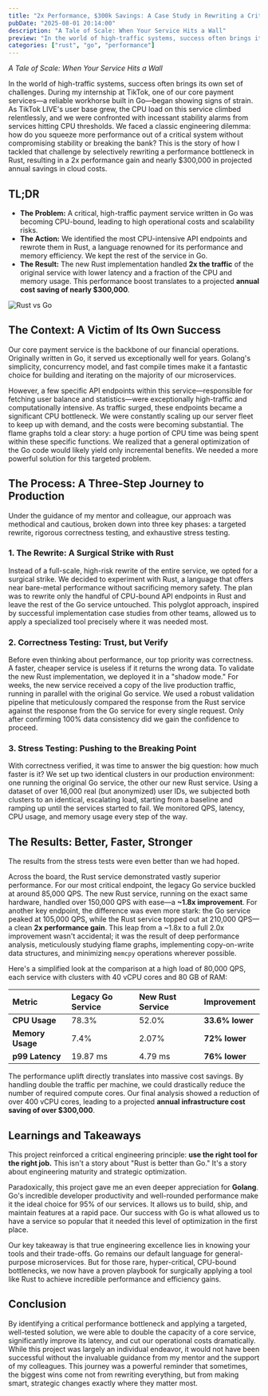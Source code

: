 ```yaml
---
title: "2x Performance, $300k Savings: A Case Study in Rewriting a Critical Service in Rust"
pubDate: "2025-08-01 20:14:00"
description: "A Tale of Scale: When Your Service Hits a Wall"
preview: "In the world of high-traffic systems, success often brings its own set of challenges."
categories: ["rust", "go", "performance"]
---
```



_A Tale of Scale: When Your Service Hits a Wall_

In the world of high-traffic systems, success often brings its own set of challenges. During my internship at TikTok, one of our core payment services—a reliable workhorse built in Go—began showing signs of strain. As TikTok LIVE's user base grew, the CPU load on this service climbed relentlessly, and we were confronted with incessant stability alarms from services hitting CPU thresholds. We faced a classic engineering dilemma: how do you squeeze more performance out of a critical system without compromising stability or breaking the bank? This is the story of how I tackled that challenge by selectively rewriting a performance bottleneck in Rust, resulting in a 2x performance gain and nearly $300,000 in projected annual savings in cloud costs.

## TL;DR

- **The Problem:** A critical, high-traffic payment service written in Go was becoming CPU-bound, leading to high operational costs and scalability risks.
- **The Action:** We identified the most CPU-intensive API endpoints and rewrote them in Rust, a language renowned for its performance and memory efficiency. We kept the rest of the service in Go.
- **The Result:** The new Rust implementation handled **2x the traffic** of the original service with lower latency and a fraction of the CPU and memory usage. This performance boost translates to a projected **annual cost saving of nearly $300,000**.

<Image src={rustVsGo} alt="Rust vs Go" />

## The Context: A Victim of Its Own Success

Our core payment service is the backbone of our financial operations. Originally written in Go, it served us exceptionally well for years. Golang's simplicity, concurrency model, and fast compile times make it a fantastic choice for building and iterating on the majority of our microservices.

However, a few specific API endpoints within this service—responsible for fetching user balance and statistics—were exceptionally high-traffic and computationally intensive. As traffic surged, these endpoints became a significant CPU bottleneck. We were constantly scaling up our server fleet to keep up with demand, and the costs were becoming substantial. The flame graphs told a clear story: a huge portion of CPU time was being spent within these specific functions. We realized that a general optimization of the Go code would likely yield only incremental benefits. We needed a more powerful solution for this targeted problem.

## The Process: A Three-Step Journey to Production

Under the guidance of my mentor and colleague, our approach was methodical and cautious, broken down into three key phases: a targeted rewrite, rigorous correctness testing, and exhaustive stress testing.

### 1. The Rewrite: A Surgical Strike with Rust

Instead of a full-scale, high-risk rewrite of the entire service, we opted for a surgical strike. We decided to experiment with Rust, a language that offers near bare-metal performance without sacrificing memory safety. The plan was to rewrite only the handful of CPU-bound API endpoints in Rust and leave the rest of the Go service untouched. This polyglot approach, inspired by successful implementation case studies from other teams, allowed us to apply a specialized tool precisely where it was needed most.

### 2. Correctness Testing: Trust, but Verify

Before even thinking about performance, our top priority was correctness. A faster, cheaper service is useless if it returns the wrong data. To validate the new Rust implementation, we deployed it in a "shadow mode." For weeks, the new service received a copy of the live production traffic, running in parallel with the original Go service. We used a robust validation pipeline that meticulously compared the response from the Rust service against the response from the Go service for every single request. Only after confirming 100% data consistency did we gain the confidence to proceed.

### 3. Stress Testing: Pushing to the Breaking Point

With correctness verified, it was time to answer the big question: how much faster is it? We set up two identical clusters in our production environment: one running the original Go service, the other our new Rust service. Using a dataset of over 16,000 real (but anonymized) user IDs, we subjected both clusters to an identical, escalating load, starting from a baseline and ramping up until the services started to fail. We monitored QPS, latency, CPU usage, and memory usage every step of the way.

## The Results: Better, Faster, Stronger

The results from the stress tests were even better than we had hoped.

Across the board, the Rust service demonstrated vastly superior performance. For our most critical endpoint, the legacy Go service buckled at around 85,000 QPS. The new Rust service, running on the exact same hardware, handled over 150,000 QPS with ease—a **~1.8x improvement**. For another key endpoint, the difference was even more stark: the Go service peaked at 105,000 QPS, while the Rust service topped out at 210,000 QPS—a clean **2x performance gain**. This leap from a ~1.8x to a full 2.0x improvement wasn't accidental; it was the result of deep performance analysis, meticulously studying flame graphs, implementing copy-on-write data structures, and minimizing `memcpy` operations wherever possible.

Here's a simplified look at the comparison at a high load of 80,000 QPS, each service with clusters with 40 vCPU cores and 80 GB of RAM:

| Metric           | Legacy Go Service | New Rust Service | Improvement     |
| :--------------- | :---------------- | :--------------- | :-------------- |
| **CPU Usage**    | 78.3%             | 52.0%            | **33.6% lower** |
| **Memory Usage** | 7.4%              | 2.07%            | **72% lower**   |
| **p99 Latency**  | 19.87 ms          | 4.79 ms          | **76% lower**   |

The performance uplift directly translates into massive cost savings. By handling double the traffic per machine, we could drastically reduce the number of required compute cores. Our final analysis showed a reduction of over 400 vCPU cores, leading to a projected **annual infrastructure cost saving of over $300,000**.

## Learnings and Takeaways

This project reinforced a critical engineering principle: **use the right tool for the right job.** This isn't a story about "Rust is better than Go." It's a story about engineering maturity and strategic optimization.

Paradoxically, this project gave me an even deeper appreciation for **Golang**. Go's incredible developer productivity and well-rounded performance make it the ideal choice for 95% of our services. It allows us to build, ship, and maintain features at a rapid pace. Our success with Go is what allowed us to have a service so popular that it needed this level of optimization in the first place.

Our key takeaway is that true engineering excellence lies in knowing your tools and their trade-offs. Go remains our default language for general-purpose microservices. But for those rare, hyper-critical, CPU-bound bottlenecks, we now have a proven playbook for surgically applying a tool like Rust to achieve incredible performance and efficiency gains.

## Conclusion

By identifying a critical performance bottleneck and applying a targeted, well-tested solution, we were able to double the capacity of a core service, significantly improve its latency, and cut our operational costs dramatically. While this project was largely an individual endeavor, it would not have been successful without the invaluable guidance from my mentor and the support of my colleagues. This journey was a powerful reminder that sometimes, the biggest wins come not from rewriting everything, but from making smart, strategic changes exactly where they matter most.
